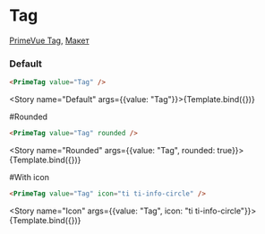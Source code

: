 

<Meta title="Prime/Tag" />

# Tag

[PrimeVue Tag](https://primevue.org/tag), [Макет](<https://www.figma.com/design/4TYeki0MDLhfPGJstbIicf/UI-kit-PrimeFace--DS-?node-id=484-4921&m=dev>)

### Default

```html dark
<PrimeTag value="Tag" />
```

<Story name="Default" args={{value: "Tag"}}>{Template.bind({})}</Story>

#Rounded

```html dark
<PrimeTag value="Tag" rounded />
```

<Story name="Rounded" args={{value: "Tag", rounded: true}}>{Template.bind({})}</Story>


#With icon

```html dark
<PrimeTag value="Tag" icon="ti ti-info-circle" />
```

<Story name="Icon" args={{value: "Tag", icon: "ti ti-info-circle"}}>{Template.bind({})}</Story>
